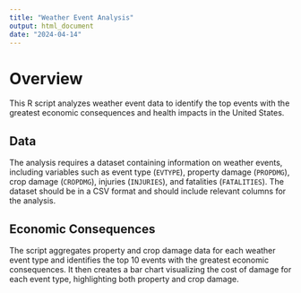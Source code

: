 ```yaml
---
title: "Weather Event Analysis"
output: html_document
date: "2024-04-14"
---
```

# Overview

This R script analyzes weather event data to identify the top events with the greatest economic consequences and health impacts in the United States.

## Data

The analysis requires a dataset containing information on weather events, including variables such as event type (`EVTYPE`), property damage (`PROPDMG`), crop damage (`CROPDMG`), injuries (`INJURIES`), and fatalities (`FATALITIES`). The dataset should be in a CSV format and should include relevant columns for the analysis.

## Economic Consequences

The script aggregates property and crop damage data for each weather event type and identifies the top 10 events with the greatest economic consequences. It then creates a bar chart visualizing the cost of damage for each event type, highlighting both property and crop damage.


